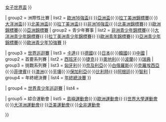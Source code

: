 {{Navbox
| name  = 2015年國際乒乓球
| title = 2015年國際乒乓球

| above  = [[國際乒乓球聯合會|-{zh-hans:国际乒乓球联合会;zh-tw:國際桌球總會;}-]]

| group1 = 世界性比賽
| list1  =
{{Navbox subgroup
| group1 = 世界錦標賽
| list1  = [[2015年世界乒乓球錦標賽|世界錦標賽]]
| group2 = 世界盃
| list2  = [[2015年團體世界盃乒乓球賽|團體世界盃]]{{·}}[[2015年男子世界盃乒乓球賽|男子世界盃]]{{·}}[[2015年女子世界盃乒乓球賽|女子世界盃]]
}}

| group2 = 洲際性比賽
| list2 = 
{{Navbox subgroup
| group1 = 成年級賽事
| list1  = [[2015年非洲乒乓球錦標賽|非洲錦標賽]]{{·}}[[2015年歐洲16強盃乒乓球賽|歐洲16強盃]]{{·}}[[2015年亞洲盃乒乓球錦標賽|亞洲盃]]{{·}}[[2015年拉丁美洲乒乓球錦標賽|拉丁美洲錦標賽]]{{·}}[[2015年大洋洲盃乒乓球賽|大洋洲盃]]{{·}}[[2015年北美洲盃乒乓球賽|北美洲盃]]{{·}}[[2015年拉丁美洲盃乒乓球賽|拉丁美洲盃]]{{·}}[[2015年非洲16強盃乒乓球賽|非洲16強盃]]{{·}}[[2015年北美洲乒乓球錦標賽|北美洲錦標賽]]{{·}}[[2015年歐洲乒乓球錦標賽|歐洲錦標賽]]{{·}}[[2015年亞洲乒乓球錦標賽|亞洲錦標賽]]
| group2 = 青少年賽事
| list2  = [[2015年非洲青少年乒乓球錦標賽|非洲青少年錦標賽]]{{·}}[[2015年大洋洲青少年乒乓球錦標賽|大洋洲青少年錦標賽]]{{·}}[[2015年拉丁美洲青少年乒乓球錦標賽|拉丁美洲青少年錦標賽]]{{·}}[[2015年歐洲青年乒乓球錦標賽|歐洲青年錦標賽]]{{·}}[[2015年亞洲青少年乒乓球錦標賽|亞洲青少年錦標賽]]{{·}}[[2015年歐洲青少年10強乒乓球賽|歐洲青少年10強賽]]
}}

| group3 = [[2015年國際桌總職業巡迴賽|世界巡迴賽]]
| list3  = 
{{Navbox subgroup
| group1 = 超級系列賽
| list1  = [[2015年科威特乒乓球公開賽|科威特]]{{·}}[[2015年卡達乒乓球公開賽|卡達]]{{·}}[[2015年德國乒乓球公開賽|德國]]{{·}}[[2015年日本乒乓球公開賽|日本]]{{·}}[[2015年韓國乒乓球公開賽|韓國]]{{·}}[[2015年中國乒乓球公開賽|中國]]
| group2 = 首要系列賽
| list2 = [[2015年西班牙乒乓球公開賽|西班牙]]{{·}}[[2015年捷克乒乓球公開賽|捷克]]{{·}}[[2015年奧地利乒乓球公開賽|奧地利]]{{·}}[[2015年波蘭乒乓球公開賽|波蘭]]{{·}}[[2015年瑞典乒乓球公開賽|瑞典]]
| group3 = 挑戰系列賽
| list3  = [[2015年匈牙利乒乓球公開賽|匈牙利]]{{·}}[[2015年奈及利亞乒乓球公開賽|奈及利亞]]{{·}}[[2015年白俄羅斯乒乓球公開賽|白俄羅斯]]{{·}}[[2015年克羅埃西亞乒乓球公開賽|克羅埃西亞]]{{·}}[[2015年菲律賓乒乓球公開賽|菲律賓]]{{·}}[[2015年澳洲乒乓球公開賽|澳洲]]{{·}}[[2015年平壤乒乓球公開賽|平壤]]{{·}}[[2015年保加利亞乒乓球公開賽|保加利亞]]{{·}}[[2015年比利時乒乓球公開賽|比利時]]{{·}}[[2015年阿根廷乒乓球公開賽|阿根廷]]{{·}}[[2015年智利乒乓球公開賽|智利]]
| group4 = 年終總決賽
| list4  = [[2015年國際桌總職業巡迴賽年終總決賽|年終總決賽]]
}}

| group4 = [[2015年國際桌總青少年巡迴賽|世界青少年巡迴賽]]
| list4  = 

| group5 = 綜合運動會
| list5  = [[2015年島嶼運動會乒乓球比賽|島嶼運動會]]{{·}}[[2015年歐洲運動會桌球比賽|歐洲運動會]]{{·}}[[2015年夏季世界大學運動會桌球比賽|世界大學運動會]]{{·}}[[2015年大洋洲運動會乒乓球比賽|大洋洲運動會]]{{·}}[[2015年泛美運動會乒乓球比賽|泛美運動會]]{{·}}[[2015年全非運動會乒乓球比賽|全非運動會]]

}}<noinclude>
[[Category:桌球導航模板|{{PAGENAME}}]]
[[Category:2015年乒乓球|{{PAGENAME}}]]
</noinclude>